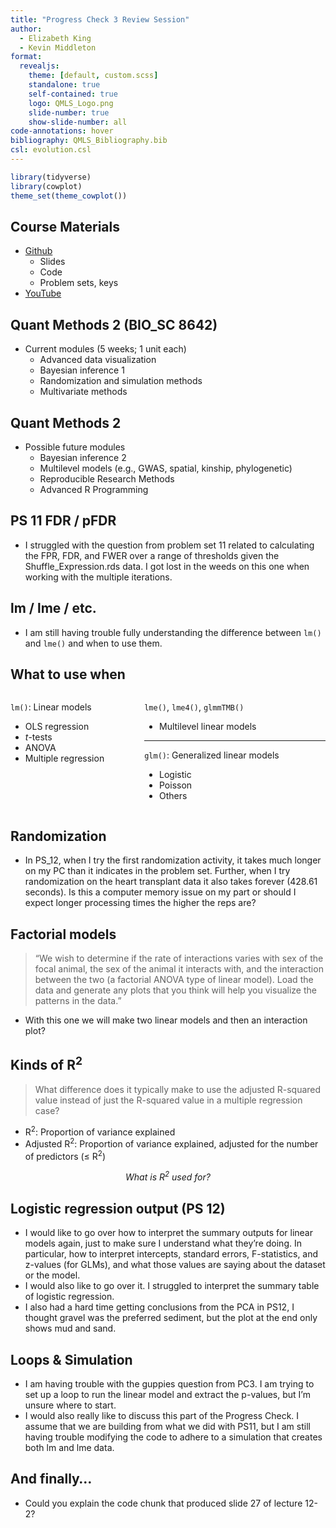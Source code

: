```yaml
---
title: "Progress Check 3 Review Session"
author:
  - Elizabeth King
  - Kevin Middleton
format:
  revealjs:
    theme: [default, custom.scss]
    standalone: true
    self-contained: true
    logo: QMLS_Logo.png
    slide-number: true
    show-slide-number: all
code-annotations: hover
bibliography: QMLS_Bibliography.bib
csl: evolution.csl
---
```


```r
library(tidyverse)
library(cowplot)
theme_set(theme_cowplot())

```


## Course Materials

- [Github](https://github.com/QM-Life-Sci/QMLS_1)
    - Slides
    - Code
    - Problem sets, keys
- [YouTube](https://www.youtube.com/watch?v=bMRfrufqu28&list=PLeIk-G-wZpqyys1lUuWQDxeMQA1ICncmH)


## Quant Methods 2 (BIO_SC 8642)

- Current modules (5 weeks; 1 unit each)
    - Advanced data visualization
    - Bayesian inference 1
    - Randomization and simulation methods
    - Multivariate methods


## Quant Methods 2

- Possible future modules
    - Bayesian inference 2
    - Multilevel models (e.g., GWAS, spatial, kinship, phylogenetic)
    - Reproducible Research Methods
    - Advanced R Programming


## PS 11 FDR / pFDR

- I struggled with the question from problem set 11 related to calculating the FPR, FDR, and FWER over a range of thresholds given the Shuffle_Expression.rds data. I got lost in the weeds on this one when working with the multiple iterations.


## lm / lme / etc.

- I am still having trouble fully understanding the difference between `lm()` and `lme()` and when to use them.


## What to use when

:::: {.columns}

::: {.column width="40%"}
`lm()`: Linear models

- OLS regression
- *t*-tests
- ANOVA
- Multiple regression 
:::

::: {.column width="60%"}
`lme()`, `lme4()`, `glmmTMB()`

- Multilevel linear models 

---

`glm()`: Generalized linear models

- Logistic
- Poisson
- Others

:::

::::


## Randomization

- In PS_12, when I try the first randomization activity, it takes much longer on my PC than it indicates in the problem set.  Further, when I try randomization on the heart transplant data it also takes forever (428.61 seconds).  Is this a computer memory issue on my part or should I expect longer processing times the higher the reps are? 


## Factorial models

> "We wish to determine if the rate of interactions varies with sex of the focal animal, the sex of the animal it interacts with, and the interaction between the two (a factorial ANOVA type of linear model). Load the data and generate any plots that you think will help you visualize the patterns in the data." 

- With this one we will make two linear models and then an interaction plot? 


## Kinds of R^2^

> What difference does it typically make to use the adjusted R-squared value instead of just the R-squared value in a multiple regression case?

- R^2^: Proportion of variance explained
- Adjusted R^2^: Proportion of variance explained, adjusted for the number of predictors ($\leq$ R^2^)

<center>
*What is R^2^ used for?*
</center>


## Logistic regression output (PS 12)

- I would like to go over how to interpret the summary outputs for linear models again, just to make sure I understand what they're doing. In particular, how to interpret intercepts, standard errors, F-statistics, and z-values (for GLMs), and what those values are saying about the dataset or the model.
- I would also like to go over it. I struggled to interpret the summary table of logistic regression.
- I also had a hard time getting conclusions from the PCA in PS12, I thought gravel was the preferred sediment, but the plot at the end only shows mud and sand.


## Loops & Simulation

- I am having trouble with the guppies question from PC3. I am trying to set up a loop to run the linear model and extract the p-values, but I'm unsure where to start.
- I would also really like to discuss this part of the Progress Check. I assume that we are building from what we did with PS11, but I am still having trouble modifying the code to adhere to a simulation that creates both lm and lme data.


## And finally...

- Could you explain the code chunk that produced slide 27 of lecture 12-2?
